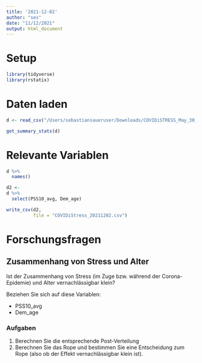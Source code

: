 ```yaml
---
title: '2021-12-02'
author: "ses"
date: "11/12/2021"
output: html_document
---   
```


# Setup

```r
library(tidyverse)
library(rstatix)
```


# Daten laden

```r
d <- read_csv("/Users/sebastiansaueruser/Downloads/COVIDiSTRESS_May_30_cleaned_final.csv")
```


```r
get_summary_stats(d)
```



# Relevante Variablen


```r
d %>% 
  names()
```

```r
d2 <- 
d %>% 
  select(PSS10_avg, Dem_age)
```



```r
write_csv(d2,
          file = "COVIDiStress_20211202.csv")
```



# Forschungsfragen

## Zusammenhang von Stress und Alter

Ist der Zusammenhang von Stress (im Zuge bzw. während der Corona-Epidemie) und Alter vernachlässigbar klein?

Beziehen Sie sich auf diese Variablen:

- PSS10_avg
- Dem_age

### Aufgaben

1. Berechnen Sie die entsprechende Post-Verteilung
2. Berechnen Sie das Rope und bestimmen Sie eine Entscheidung zum Rope (also ob der Effekt vernachlässigbar klein ist).



